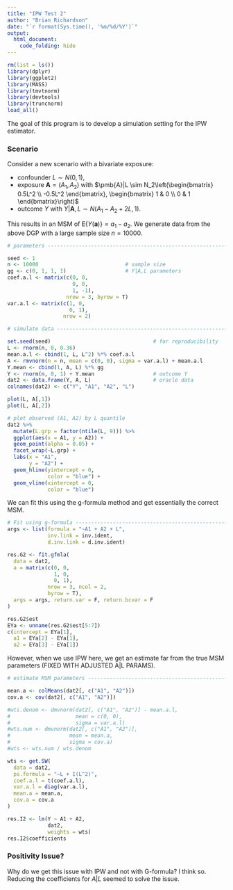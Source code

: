 ```yaml
---
title: "IPW Test 2"
author: "Brian Richardson"
date: "`r format(Sys.time(), '%m/%d/%Y')`"
output:
  html_document:
    code_folding: hide
---
```


```r

rm(list = ls())
library(dplyr)
library(ggplot2)
library(MASS)
library(tmvtnorm)
library(devtools)
library(truncnorm)
load_all()

```

The goal of this program is to develop a simulation setting for the IPW estimator.

### Scenario

Consider a new scenario with a bivariate exposure:

* confounder $L \sim N(0, 1)$,
* exposure $\pmb{A}=(A_1,A_2)$ with $\pmb{A}|L \sim N_2\left(\begin{bmatrix} 0.5L^2 \\ -0.5L^2 \end{bmatrix}, \begin{bmatrix} 1 & 0 \\ 0 & 1 \end{bmatrix}\right)$
* outcome $Y$ with $Y|\pmb{A},L \sim N(A_1 - A_2 + 2L,1)$.

This results in an MSM of $\textrm{E}\{Y(\pmb{a})\} = a_1 - a_2$. We generate data from the above DGP with a large sample size $n=10000$.

```r

# parameters --------------------------------------------------------------

seed <- 1
n <- 10000                            # sample size
gg <- c(0, 1, 1, 1)                   # Y|A,L parameters
coef.a.l <- matrix(c(0, 0,
                     0, 0,
                     1, -1),
                   nrow = 3, byrow = T)
var.a.l <- matrix(c(1, 0,
                    0, 1),
                  nrow = 2)

# simulate data -----------------------------------------------------------

set.seed(seed)                                 # for reproducibility
L <- rnorm(n, 0, 0.36)
mean.a.l <- cbind(1, L, L^2) %*% coef.a.l
A <- rmvnorm(n = n, mean = c(0, 0), sigma = var.a.l) + mean.a.l
Y.mean <- cbind(1, A, L) %*% gg
Y <- rnorm(n, 0, 1) + Y.mean                   # outcome Y
dat2 <- data.frame(Y, A, L)                    # oracle data
colnames(dat2) <- c("Y", "A1", "A2", "L")

```


```r

plot(L, A[,1])
plot(L, A[,2])

# plot observed (A1, A2) by L quantile
dat2 %>% 
  mutate(L.grp = factor(ntile(L, 9))) %>% 
  ggplot(aes(x = A1, y = A2)) +
  geom_point(alpha = 0.05) +
  facet_wrap(~L.grp) +
  labs(x = "A1",
       y = "A2") +
  geom_hline(yintercept = 0,
             color = "blue") +
  geom_vline(xintercept = 0,
             color = "blue")

```


We can fit this using the g-formula method and get essentially the correct MSM.

```r

# Fit using g-formula -----------------------------------------------------
args <- list(formula = "~A1 + A2 + L",
             inv.link = inv.ident,
             d.inv.link = d.inv.ident)

res.G2 <- fit.gfmla(
  data = dat2,
  a = matrix(c(0, 0,
               1, 0,
               0, 1),
             nrow = 3, ncol = 2,
             byrow = T),
  args = args, return.var = F, return.bcvar = F
)

res.G2$est
EYa <- unname(res.G2$est[5:7])
c(intercept = EYa[1],
  a1 = EYa[2] - EYa[1],
  a2 = EYa[3] - EYa[1])

```

However, when we use IPW here, we get an estimate far from the true MSM parameters (FIXED WITH ADJUSTED A|L PARAMS).

```r

# estimate MSM parameters -------------------------------------------------

mean.a <- colMeans(dat2[, c("A1", "A2")])
cov.a <- cov(dat2[, c("A1", "A2")])

#wts.denom <- dmvnorm(dat2[, c("A1", "A2")] - mean.a.l,
#                     mean = c(0, 0),
#                     sigma = var.a.l)
#wts.num <- dmvnorm(dat2[, c("A1", "A2")],
#                   mean = mean.a,
#                   sigma = cov.a)
#wts <- wts.num / wts.denom

wts <- get.SW(
  data = dat2,
  ps.formula = "~L + I(L^2)",
  coef.a.l = t(coef.a.l),
  var.a.l = diag(var.a.l),
  mean.a = mean.a,
  cov.a = cov.a
)

res.I2 <- lm(Y ~ A1 + A2,
             dat2,
             weights = wts)
res.I2$coefficients

```

### Positivity Issue?

Why do we get this issue with IPW and not with G-formula? I think so. Reducing the coefficients for $A|L$ seemed to solve the issue.

